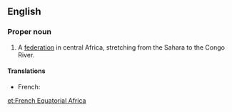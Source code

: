 ==English==
{{wikipedia}}

===Proper noun===
{{en-proper noun|head=[[French]] [[equatorial|Equatorial]] [[Africa]]}}

# {{context|historical|lang=en}} A [[federation]] in central Africa, stretching from the Sahara to the Congo River.

====Translations====
{{trans-top|federation in central Africa}}
* French: {{t|fr|Afrique Équatoriale Française|f}}
{{trans-mid}}
{{trans-bottom}}

[[et:French Equatorial Africa]]